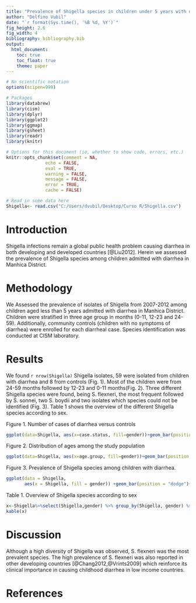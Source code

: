 ---
title: "Prevalence of Shigella species in children under 5 years with diarrhea in Manhica"
author: "Delfino Vubil"
date: "`r format(Sys.time(), '%B %d, %Y')`"
fig_height: 2.6
fig_width: 4
bibliography: bibliography.bib
output:
  html_document:
    toc: true
    toc_float: true
    theme: paper
---


```{r, echo = FALSE, warning = FALSE, message = FALSE, comment = NA, error= FALSE, cache = F}
# No scientific notation
options(scipen=999)

# Packages 
library(databrew)
library(cism)
library(dplyr)
library(ggplot2)
library(ggmap)
library(gsheet)
library(readr)
library(knitr)

# Options for this document (ie, whether to show code, errors, etc.)
knitr::opts_chunk$set(comment = NA, 
               echo = FALSE,
               eval = TRUE,
               warning = FALSE, 
               message = FALSE, 
               error = TRUE, 
               cache = FALSE)

# Read in some data here
Shigella<- read.csv("C:/Users/dvubil/Desktop/Curso R/Shigella.csv")
```

# Introduction

Shigella infections remain a global public health problem causing diarrhea in both developing and developed countries [@Liu2012]. Herein we assessed the prevalence of Shigella species among children admitted with diarrhea in Manhica District. 

# Methodology
We Assessed the prevalence of isolates of Shigella from 2007-2012 among children aged less than 5 years admitted with diarrhea in Manhica District. Children were stratified in three age group in months (0-11, 12-23 and 24-59). Additionally, community controls (children with no symptoms of diarrhea) were enrolled for each diarrheal case. Species identification was conducted at CISM laboratory.


# Results

We found `r nrow(Shigella)` Shigella isolates, 59 were isolated from children with diarrhea and 8 from controls (Fig. 1). Most of the children were from 24-59 months followed by 12-23 and 0-11 months(Fig. 2). Three different Shigella species were found, being S. flexneri, the most frequent followed by S. sonnei, two S. boydii and two isolates which species could not be identified (Fig. 3). Table 1 shows the overview of the different Shigella species according to sex.

Figure 1. Number of cases of diarrhea versus controls

```{r}
ggplot(data=Shigella, aes(x=case.status, fill=gender))+geom_bar(position = "dodge")+labs(x='Case status', y='Proportions (absolute values)')
```
Figure 2. Distribution of ages among the study population
```{r}
ggplot(data=Shigella, aes(x=age.group, fill=gender))+geom_bar(position = "dodge")+labs(x='Age group', y='Proportions(absolute values)')
```

Figure 3. Prevalence of Shigella species among children with diarrhea.

```{r}
ggplot(data = Shigella,
       aes(x = Shigella, fill = gender)) +geom_bar(position = "dodge")+labs(x='Shigella species', y='Proportions (absolute values)')
```


Table 1. Overview of Shigella species according to sex

```{r}
x<-Shigella%>%select(Shigella,gender) %>% group_by(Shigella, gender) %>% summarise(total = n())
kable(x)

```

# Discussion
Although a high diversity of Shigella was observed, S. flexneri was the most prevalent species. The high prevalence of S. flexneri was also reported in other developing countries [@Chang2012,@Vrints2009] which reinforce its clinical importance in causing childhood diarrhea in low income countries. 



# References
